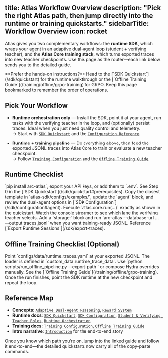 title: Atlas Workflow Overview
description: "Pick the right Atlas path, then jump directly into the runtime or training quickstarts."
sidebarTitle: Workflow Overview
icon: rocket
---

Atlas gives you two complementary workflows: the **runtime SDK**, which wraps your agent in an adaptive dual-agent loop (student + verifying teacher), and the **Atlas Core training stack**, which turns exported traces into new teacher checkpoints. Use this page as the router—each link below sends you to the detailed guide.

<Info>
**Prefer the hands-on instructions?** Head to the [`SDK Quickstart`](/sdk/quickstart) for the runtime walkthrough or the [`Offline Training Guide`](/training/offline/grpo-training) for GRPO. Keep this page bookmarked to remember the order of operations.
</Info>

## Pick Your Workflow

- **Runtime orchestration only** — Install the SDK, point it at your agent, run tasks with the verifying teacher in the loop, and (optionally) persist traces. Ideal when you just need quality control and telemetry.  
  → Start with [`SDK Quickstart`](/sdk/quickstart) and the [`Configuration Reference`](/sdk/configuration).

- **Runtime + training pipeline** — Do everything above, then feed the exported JSONL traces into Atlas Core to train or evaluate a new teacher checkpoint.  
  → Follow [`Training Configuration`](/training/configuration) and the [`Offline Training Guide`](/training/offline/grpo-training).

## Runtime Checklist

<Steps>
  <Step title="Install & set credentials">
    `pip install arc-atlas`, export your API keys, or add them to `.env`. See Step 0 in the [`SDK Quickstart`](/sdk/quickstart#prerequisites).
  </Step>
  <Step title="Bring your own agent">
    Copy the closest template in `atlas-sdk/configs/examples/`, update the `agent` block, and review the dual-agent options in [`SDK Configuration`](/sdk/configuration#agent).
  </Step>
  <Step title="Run your first task">
    Execute `atlas.core.run(...)` exactly as shown in the quickstart. Watch the console streamer to see which lane the verifying teacher selects.
  </Step>
  <Step title="Persist & export (optional)">
    Add a `storage:` block and run `arc-atlas --database-url ... --output traces.jsonl` when you want training-ready JSONL. Reference [`Export Runtime Sessions`](/sdk/export-traces).
  </Step>
</Steps>

## Offline Training Checklist (Optional)

<Steps>
  <Step title="Load runtime traces">
    Point `configs/data/runtime_traces.yaml` at your exported JSONL. The loader is defined in `custom_data.runtime_trace_data`.
  </Step>
  <Step title="Launch GRPO or scoring">
    Use `python scripts/run_offline_pipeline.py --export-path <traces.jsonl>` or compose Hydra overrides manually. See the [`Offline Training Guide`](/training/offline/grpo-training).
  </Step>
  <Step title="Redeploy the verifying teacher">
    Once the run finishes, point the SDK runtime at the new checkpoint and repeat the loop.
  </Step>
</Steps>

## Reference Map

- **Concepts**: [`Adaptive Dual-Agent Reasoning`](/concepts/adaptive-dual-agent-reasoning), [`Reward System`](/concepts/reward-design)
- **Runtime docs**: [`SDK Quickstart`](/sdk/quickstart), [`SDK Configuration`](/sdk/configuration), [`Student & Verifying Teacher Roles`](/sdk/student-verifying-teacher-roles), [`Runtime Orchestration`](/sdk/orchestration)
- **Training docs**: [`Training Configuration`](/training/configuration), [`Offline Training Guide`](/training/offline/grpo-training)
- **Intro narrative**: [`Introduction`](/introduction) for the end-to-end story

Once you know which path you’re on, jump into the linked guide and follow it end-to-end—the detailed quickstarts now carry all of the copy-paste commands.
